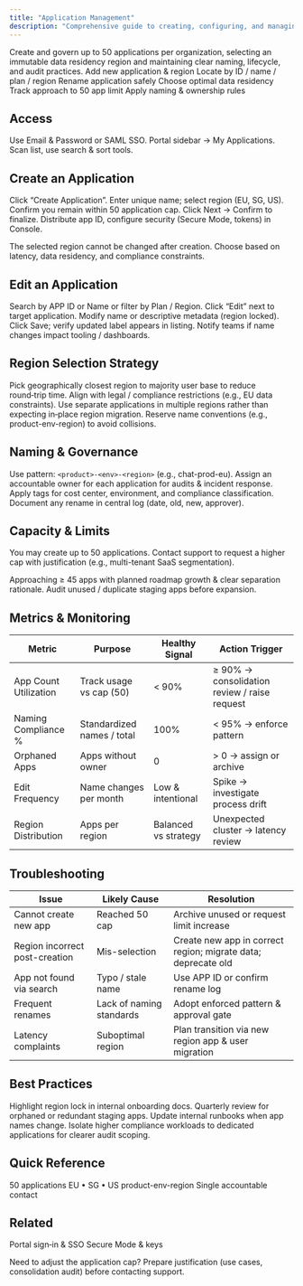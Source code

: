 ```yaml
---
title: "Application Management"
description: "Comprehensive guide to creating, configuring, and managing social.plus applications through the portal, including regional deployment and organizational settings."
---
```


<Info>
Create and govern up to 50 applications per organization, selecting an immutable data residency region and maintaining clear naming, lifecycle, and audit practices.
</Info>

<CardGroup cols={3}>
  <Card title="Create" icon="circle-plus">Add new application & region</Card>
  <Card title="Search & Filter" icon="magnifying-glass">Locate by ID / name / plan / region</Card>
  <Card title="Edit Metadata" icon="pencil">Rename application safely</Card>
  <Card title="Region Strategy" icon="globe">Choose optimal data residency</Card>
  <Card title="Scale" icon="arrow-up-right-and-arrow-down-left-from-center">Track approach to 50 app limit</Card>
  <Card title="Governance" icon="clipboard">Apply naming & ownership rules</Card>
</CardGroup>

## Access

<Steps>
  <Step title="Sign In">Use Email & Password or SAML SSO.</Step>
  <Step title="Navigate">Portal sidebar → My Applications.</Step>
  <Step title="Review Inventory">Scan list, use search & sort tools.</Step>
</Steps>

## Create an Application

<Steps>
  <Step title="Open Creation">Click “Create Application”.</Step>
  <Step title="Name & Region">Enter unique name; select region (EU, SG, US).</Step>
  <Step title="Validate Quota">Confirm you remain within 50 application cap.</Step>
  <Step title="Confirm">Click Next → Confirm to finalize.</Step>
  <Step title="Post-Create Tasks">Distribute app ID, configure security (Secure Mode, tokens) in Console.</Step>
</Steps>

<Warning>The selected region cannot be changed after creation. Choose based on latency, data residency, and compliance constraints.</Warning>

## Edit an Application

<Steps>
  <Step title="Locate">Search by APP ID or Name or filter by Plan / Region.</Step>
  <Step title="Select">Click “Edit” next to target application.</Step>
  <Step title="Update">Modify name or descriptive metadata (region locked).</Step>
  <Step title="Save">Click Save; verify updated label appears in listing.</Step>
  <Step title="Communicate">Notify teams if name changes impact tooling / dashboards.</Step>
</Steps>

## Region Selection Strategy

<AccordionGroup>
  <Accordion title="Latency">Pick geographically closest region to majority user base to reduce round‑trip time.</Accordion>
  <Accordion title="Data Residency">Align with legal / compliance restrictions (e.g., EU data constraints).</Accordion>
  <Accordion title="Failover Architecture">Use separate applications in multiple regions rather than expecting in‑place region migration.</Accordion>
  <Accordion title="Growth Planning">Reserve name conventions (e.g., product-env-region) to avoid collisions.</Accordion>
</AccordionGroup>

## Naming & Governance

<Tabs>
  <Tab title="Pattern">Use pattern: <code>&lt;product&gt;-&lt;env&gt;-&lt;region&gt;</code> (e.g., chat-prod-eu).</Tab>
  <Tab title="Ownership">Assign an accountable owner for each application for audits & incident response.</Tab>
  <Tab title="Tags (If Supported)">Apply tags for cost center, environment, and compliance classification.</Tab>
  <Tab title="Change Control">Document any rename in central log (date, old, new, approver).</Tab>
</Tabs>

## Capacity & Limits

<Info>You may create up to 50 applications. Contact support to request a higher cap with justification (e.g., multi-tenant SaaS segmentation).</Info>

<AccordionGroup>
  <Accordion title="When to Request Increase">Approaching ≥ 45 apps with planned roadmap growth & clear separation rationale.</Accordion>
  <Accordion title="Consolidation First">Audit unused / duplicate staging apps before expansion.</Accordion>
</AccordionGroup>

## Metrics & Monitoring

| Metric | Purpose | Healthy Signal | Action Trigger |
|--------|---------|----------------|----------------|
| App Count Utilization | Track usage vs cap (50) | < 90% | ≥ 90% → consolidation review / raise request |
| Naming Compliance % | Standardized names / total | 100% | < 95% → enforce pattern |
| Orphaned Apps | Apps without owner | 0 | > 0 → assign or archive |
| Edit Frequency | Name changes per month | Low & intentional | Spike → investigate process drift |
| Region Distribution | Apps per region | Balanced vs strategy | Unexpected cluster → latency review |

## Troubleshooting

| Issue | Likely Cause | Resolution |
|-------|--------------|-----------|
| Cannot create new app | Reached 50 cap | Archive unused or request limit increase |
| Region incorrect post-creation | Mis-selection | Create new app in correct region; migrate data; deprecate old |
| App not found via search | Typo / stale name | Use APP ID or confirm rename log |
| Frequent renames | Lack of naming standards | Adopt enforced pattern & approval gate |
| Latency complaints | Suboptimal region | Plan transition via new region app & user migration |

## Best Practices

<AccordionGroup>
  <Accordion title="Immutable Region Awareness">Highlight region lock in internal onboarding docs.</Accordion>
  <Accordion title="Inventory Reviews">Quarterly review for orphaned or redundant staging apps.</Accordion>
  <Accordion title="Documentation Sync">Update internal runbooks when app names change.</Accordion>
  <Accordion title="Separation by Compliance Tier">Isolate higher compliance workloads to dedicated applications for clearer audit scoping.</Accordion>
</AccordionGroup>

## Quick Reference

<CardGroup cols={2}>
  <Card title="Limit" icon="hashtag">50 applications</Card>
  <Card title="Region" icon="globe">EU • SG • US</Card>
  <Card title="Pattern" icon="layer-group">product-env-region</Card>
  <Card title="Owner" icon="user">Single accountable contact</Card>
</CardGroup>

## Related

<CardGroup cols={2}>
  <Card title="Getting Started" icon="compass" href="./getting-started">Portal sign‑in & SSO</Card>
  <Card title="Security" icon="lock" href="../console/settings/security">Secure Mode & keys</Card>
</CardGroup>

<Info>Need to adjust the application cap? Prepare justification (use cases, consolidation audit) before contacting support.</Info>
